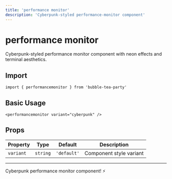 ```yaml
---
title: 'performance monitor'
description: 'Cyberpunk-styled performance-monitor component'
---
```


# performance monitor

Cyberpunk-styled performance monitor component with neon effects and terminal aesthetics.

## Import

```svelte
import { performancemonitor } from 'bubble-tea-party'
```

## Basic Usage

```svelte
<performancemonitor variant="cyberpunk" />
```

## Props

| Property | Type | Default | Description |
|----------|------|---------|-------------|
| `variant` | `string` | `'default'` | Component style variant |

---

Cyberpunk performance monitor component! ⚡
